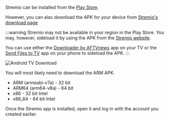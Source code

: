 Stremio can be installed from the [Play Store](https://play.google.com/store/apps/details?id=com.stremio.one).

However, you can also download the APK for your device from [Stremio's download page](https://www.stremio.com/downloads)

:::warning
Stremio may not be available in your region in the Play Store. 
You may, however, sideload it by using the APK from the [Stremio website](https://www.stremio.com/downloads).

You can use either the [Downloader by AFTVnews](https://play.google.com/store/apps/details?id=com.esaba.downloader) app on your TV or the [Send Files to TV](https://play.google.com/store/apps/details?id=com.yablio.sendfilestotv) app on your phone to sideload the APK.
:::

![Android TV Download](../img/stremio_android_tv_download.png)

You will most likely need to download the ARM APK.

- ARM (armeabi-v7a) - 32 bit
- ARM64 (arm64-v8a) - 64 bit
- x86 - 32 bit Intel
- x86_64 - 64 bit Intel

Once the Stremio app is installed, open it and log in with the account you created earlier.
